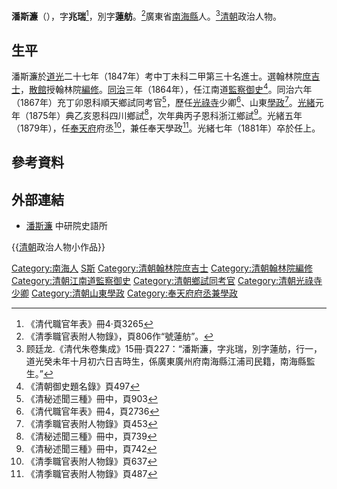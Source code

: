 '''潘斯濂'''（{{bd|1823年||1881年|catIdx=P潘}}），字'''兆瑞'''<ref>《清代職官年表》冊4·頁3265</ref>，別字'''蓮舫'''。<ref>《清季職官表附人物錄》，頁806作“號蓮舫”。</ref>廣東省[[南海縣|南海縣]]人。<ref>顾廷龙.《清代朱卷集成》15冊·頁227：“潘斯濂，字兆瑞，別字蓮舫，行一，道光癸未年十月初六日吉時生，係廣東廣州府南海縣江浦司民籍，南海縣監生。”</ref>[[清朝|清朝]]政治人物。

==生平==
潘斯濂於[[道光|道光]]二十七年（1847年）考中丁未科二甲第三十名進士。選翰林院[[庶吉士|庶吉士]]，[[散館|散館]]授翰林院[[編修|編修]]。[[同治|同治]]三年（1864年），任江南道[[監察御史|監察御史]]<ref>《清朝御史題名錄》頁497</ref>。同治六年（1867年）充丁卯恩科順天鄉試同考官<ref>《清秘述聞三種》冊中，頁903</ref>，歷任[[光祿寺|光祿寺]]少卿<ref>《清代職官年表》冊4，頁2736</ref>、山東[[學政|學政]]<ref>《清季職官表附人物錄》頁453</ref>。[[光緒|光緒]]元年（1875年）典乙亥恩科四川鄉試<ref>《清秘述聞三種》冊中，頁739</ref>，次年典丙子恩科浙江鄉試<ref>《清秘述聞三種》冊中，頁742</ref>。光緒五年（1879年），任[[奉天府|奉天府]]府丞<ref>《清季職官表附人物錄》頁637</ref>，兼任奉天學政<ref>《清季職官表附人物錄》頁487</ref>。光緒七年（1881年）卒於任上。

==參考資料==
{{reflist|2}}

==外部連結==
*[http://npmhost.npm.gov.tw/ttscgi2/ttsquery?0:0:npmauac:TM%3D%BC%EF%B4%B5%BE%FC 潘斯濂] {{Wayback|url=http://npmhost.npm.gov.tw/ttscgi2/ttsquery?0:0:npmauac:TM%3D%BC%EF%B4%B5%BE%FC |date=20160304194514 }} 中研院史語所

{{道光二十七年丁未科殿試金榜}}

{{Authority control}}

{{DEFAULTSORT:Pan潘}}
[[Category:南海人|Category:南海人]]
[[Category:潘姓|S斯]]
[[Category:清朝翰林院庶吉士|Category:清朝翰林院庶吉士]]
[[Category:清朝翰林院編修|Category:清朝翰林院編修]]
[[Category:清朝江南道監察御史|Category:清朝江南道監察御史]]
[[Category:清朝鄉試同考官|Category:清朝鄉試同考官]]
[[Category:清朝光祿寺少卿|Category:清朝光祿寺少卿]]
[[Category:清朝山東學政|Category:清朝山東學政]]
[[Category:奉天府府丞兼學政|Category:奉天府府丞兼學政]]


{{[[清朝|清朝]]政治人物小作品}}